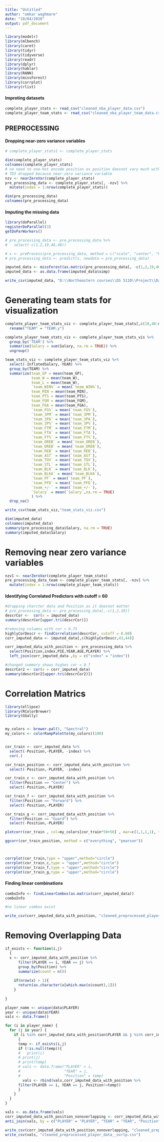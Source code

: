 ```yaml
---
title: "Untitled"
author: "omkar waghmare"
date: "10/04/2020"
output: pdf_document
---
```


```r
library(modelr)
library(mlbench)
library(caret)
library(tidyr)
library(tidyverse)
library(readr)
library(dplyr)
library(hablar)
library(RANN)
library(missForest)
library(corrplot)
library(rlist)
```

#### Improting datasets

```r
complete_player_stats <- read_csv("cleaned_nba_player_data.csv") 
complete_player_team_stats <- read_csv("cleaned_nba_player_team_data.csv") 

```

## PREPROCESSING

#### Dropping near-zero variance variables

```r
# complete_player_stats1 <- complete_player_stats 

dim(complete_player_stats)
colnames(complete_player_stats)
# no need to one-hot encode position as position doesnot vary much with respect to poistion
# TD3 dropped because near-zero variance variable
nzv <- nearZeroVar(complete_player_stats)
pre_processing_data <- complete_player_stats[, -nzv] %>%
  mutate(index = 1:nrow(complete_player_stats))

dim(pre_processing_data)
colnames(pre_processing_data)
```

#### Imputing the missing data
```r
library(doParallel)
registerDoParallel(3)
getDoParWorkers()

# pre_processing_data <- pre_processing_data %>%
#   select(-c(1,2,19,46,48))

# x <- preProcess(pre_processing_data, method = c("scale", "center", "knnImpute"))
# pre_processing_data <- predict(x, newdata = pre_processing_data)

imputed_data <- missForest(as.matrix(pre_processing_data[, -c(1,2,19,46,48)]), parallelize = 'variables')
imputed_data <- as.data.frame(imputed_data$ximp)

write_csv(imputed_data, "D:\\Northeastern courses\\DS 5110\\Project\\Data-Management-and-Processing-Project\\datasets\\final data\\imputed_data_without_corr.csv")
```


# Generating team stats for visualization
```r
complete_player_team_stats_viz <- complete_player_team_stats[,c(18,48:ncol(complete_player_team_stats))]%>%
  rename("TEAM" = "TEAM.y") 

complete_player_team_stats_vis <- complete_player_team_stats_vis %>%
  group_by('TEAM') %>%
  summarise(Salary = sum(Salary, na.rm = TRUE)) %>%
  ungroup()

team_stats_viz <- complete_player_team_stats_viz %>%
  select(-InflatedSalary,-YEAR) %>%
  group_by(TEAM) %>%
  summarize(team_GP = mean(team_GP),
            team_W = mean(team_W),
            team_L = mean(team_W),
            `team_WIN%` = mean(`team_WIN%`),
            team_MIN = mean(team_MIN),
            team_PTS = mean(team_PTS),
            team_FGM = mean(team_FGM),
            team_FGA = mean(team_FGA),
            `team_FG%` = mean(`team_FG%`),
            `team_3PM` = mean(`team_3PM`),
            `team_3PA` = mean(`team_3PA`),
            `team_3P%` = mean(`team_3P%`),
            `team_FTM` = mean(`team_FTM`),
            `team_FTA` = mean(`team_FTA`),
            `team_FT%` = mean(`team_FT%`),
            `team_OREB` = mean(`team_OREB`),
            `team_DREB` = mean(`team_DREB`),
            `team_REB` = mean(`team_REB`),
            `team_AST` = mean(`team_AST`),
            `team_TOV` = mean(`team_TOV`),
            `team_STL` = mean(`team_STL`),
            `team_BLK` = mean(`team_BLK`),
            `team_BLKA` = mean(`team_BLKA`),
            `team_PF` = mean(`team_PF`),
            `team_PFD` = mean(`team_PFD`),
            `team_+/-` = mean(`team_+/-`),
            `Salary` = mean(`Salary`,na.rm = TRUE)
            ) %>%
  drop_na()

write_csv(team_stats_viz,"team_stats_viz.csv")

```



```r

dim(imputed_data)
colnames(imputed_data)
summary(pre_processing_data$Salary, na.rm = TRUE)
summary(imputed_data$Salary)

```

# Removing near zero variance variables
```r
nzv1 <- nearZeroVar(complete_player_team_stats)
pre_processing_data_team <- complete_player_team_stats[, -nzv] %>%
  mutate(index = 1:nrow(complete_player_team_stats))


```


#### Identifying Correlated Predictors with cutoff = 60
```r

#dropping charcter data and Position as it doesnot matter
# pre_processing_data <- pre_processing_data[,-c(1,2,19)]
descrCor <-  cor(x = imputed_data)
summary(descrCor[upper.tri(descrCor)])

#removing columns with cor > 0.75
highlyCorDescr <- findCorrelation(descrCor, cutoff = 0.60)
corr_imputed_data <- imputed_data[,c(highlyCorDescr,43,44)]

corr_imputed_data_with_position <- pre_processing_data %>%
  select(Position,index,PIE,YEAR,AGE,PLAYER) %>%
  left_join(corr_imputed_data ,by = c("index" = "index"))

#changed summary shows highes cor = 0.7
descrCor2 <- cor(x = corr_imputed_data)
summary(descrCor2[upper.tri(descrCor2)])
```

# Correlation Matrics
```r

library(ellipse)
library(RColorBrewer)
library(GGally)


my_colors <- brewer.pal(5, "Spectral")
my_colors <- colorRampPalette(my_colors)(100)


cor_train <- corr_imputed_data %>%
  select(-Position,-PLAYER, -index) %>%
  cor(.)

cor_train_position <- corr_imputed_data_with_position %>%
  select(-Position,-PLAYER, -index)

cor_train_c <- corr_imputed_data_with_position %>%
  filter(Position == "Center") %>%
  select(-Position,-PLAYER)

cor_train_f <- corr_imputed_data_with_position %>%
  filter(Position == "Forward") %>%
  select(-Position,-PLAYER) 

cor_train_g <- corr_imputed_data_with_position %>%
  filter(Position == "Guard") %>%
  select(-Position,-PLAYER)

plotcorr(cor_train , col=my_colors[cor_train*50+50] , mar=c(1,1,1,1), type = "upper")

ggcorr(cor_train_position, method = c("everything", "pearson")) 



corrplot(cor_train,type = "upper",method="circle")
corrplot(cor_train_c,type = "upper",method="circle")
corrplot(cor_train_f,type = "upper",method="circle")
corrplot(cor_train_g,type = "upper",method="circle")

```


#### Finding linear combinations
```r
comboInfo <- findLinearCombos(as.matrix(corr_imputed_data))
comboInfo

#no linear combos exist
```


```r
write_csv(corr_imputed_data_with_position, "cleaned_preprocessed_player_data.csv")
```

# Removing Overlapping Data
```r

if_exists <- function(i,j)
  {
  x <- corr_imputed_data_with_position %>%
      filter(PLAYER == i, YEAR == j) %>%
      group_by(Position) %>%
      summarize(count = n())
    
    if(nrow(x) > 1){
      return(as.character(x[which.max(x$count),1]))
    }
  
}

player_name <- unique(data$PLAYER)
year <- unique(data$YEAR)
vals <- data.frame()

for (i in player_name) {
  for (j in year) {
    if (i %in% corr_imputed_data_with_position$PLAYER && j %in% corr_imputed_data_with_position$YEAR)
      {
      temp <- if_exists(i,j)
      if (!is.null(temp)){
      #   print(i)
      # print(j)
      # print(temp)
      # vals <- data.frame("PLAYER" = i,
      #                    "YEAR" = j,
      #                    "Position" = temp)
        vals <- rbind(vals,corr_imputed_data_with_position %>%
      filter(PLAYER == i, YEAR == j, Position!=temp))
      }
    }
  }
}

vals <- as.data.frame(vals)
corr_imputed_data_with_position_nonoverlapping <- corr_imputed_data_with_position %>%
anti_join(vals, by = c("PLAYER" = "PLAYER", "YEAR" = "YEAR", "Position" = "Position"))


```

```r
write_csv(corr_imputed_data_with_position_nonoverlapping, "cleaned_preprocessed_player_data_nonovrlp.csv")
write_csv(vals, "cleaned_preprocessed_player_data__ovrlp.csv")

```



